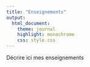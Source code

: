 ```yaml
---
title: "Enseignements"
output:
  html_document:
    theme: journal
    highlight: monochrome
    css: style.css
---
```


Décrire ici mes enseignements